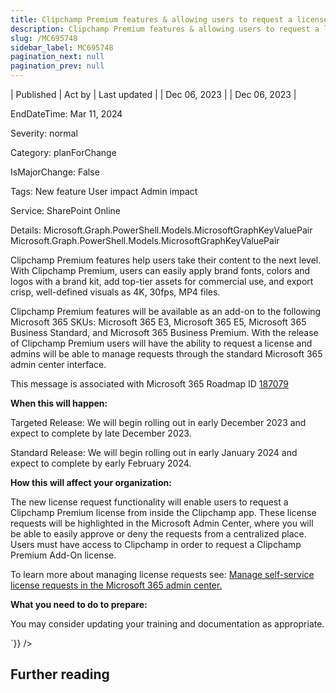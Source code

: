 ```yaml
---
title: Clipchamp Premium features & allowing users to request a license
description: Clipchamp Premium features & allowing users to request a license
slug: /MC695748
sidebar_label: MC695748
pagination_next: null
pagination_prev: null
---
```



| Published | Act by | Last updated |
| Dec 06, 2023 |  | Dec 06, 2023 |

EndDateTime: Mar 11, 2024

Severity: normal

Category: planForChange

IsMajorChange: False

Tags: New feature User impact Admin impact

Service: SharePoint Online

Details: Microsoft.Graph.PowerShell.Models.MicrosoftGraphKeyValuePair Microsoft.Graph.PowerShell.Models.MicrosoftGraphKeyValuePair

<div dangerouslySetInnerHTML={{__html:`
<p style="">Clipchamp Premium features help users take their content to the next level. With Clipchamp Premium, users can easily apply brand fonts, colors and logos with a brand kit, add top-tier assets for commercial use, and export crisp, well-defined visuals as 4K, 30fps, MP4 files.&nbsp;</p><p style="">Clipchamp Premium features will be available as an add-on to the following Microsoft 365 SKUs: Microsoft 365 E3, Microsoft 365 E5, Microsoft 365 Business Standard, and Microsoft 365 Business Premium. With the release of Clipchamp Premium users will have the ability to request a license and admins will be able to manage requests through the standard Microsoft 365 admin center interface.</p>
<p>This message is associated with Microsoft 365 Roadmap ID <a href="https://www.microsoft.com/microsoft-365/roadmap?filters=&amp;searchterms=187079" target="_blank">187079</a></p><p><b>When this will happen:</b></p><p>Targeted Release: We will begin rolling out in early December 2023 and expect to complete by late December 2023.</p><p>Standard Release: We will begin rolling out in early January 2024 and expect to complete by early February 2024.</p><p><b>How this will affect your organization:</b></p><p>The new license request functionality will enable users to request a Clipchamp Premium license from inside the Clipchamp app. These license requests will be highlighted in the Microsoft Admin Center, where you will be able to easily approve or deny the requests from a centralized place. Users must have access to Clipchamp in order to request a Clipchamp Premium Add-On license.&nbsp;</p><p>To learn more about managing license requests see: <a href="https://learn.microsoft.com/microsoft-365/commerce/licenses/manage-license-requests?view=o365-worldwide" target="_blank">Manage self-service license requests in the Microsoft 365 admin center.</a>&nbsp;</p><p><b>What you need to do to prepare:</b></p><p>You may consider updating your training and documentation as appropriate.</p>
`}} />

## Further reading
